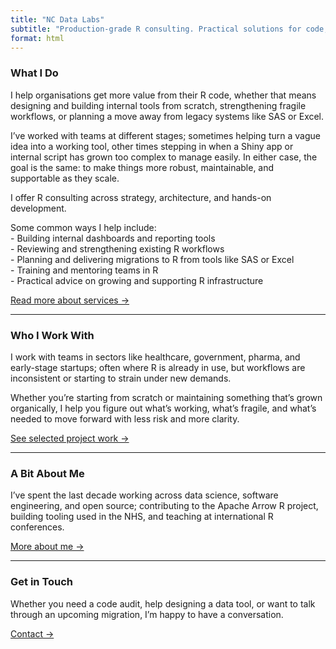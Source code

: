 ```yaml
---
title: "NC Data Labs"
subtitle: "Production-grade R consulting. Practical solutions for code, tooling, and workflows."
format: html
---
```


### **What I Do**  
I help organisations get more value from their R code, whether that means designing and building internal tools from scratch, strengthening fragile workflows, or planning a move away from legacy systems like SAS or Excel.

I’ve worked with teams at different stages; sometimes helping turn a vague idea into a working tool, other times stepping in when a Shiny app or internal script has grown too complex to manage easily. In either case, the goal is the same: to make things more robust, maintainable, and supportable as they scale.

I offer R consulting across strategy, architecture, and hands-on development.

Some common ways I help include:  
- Building internal dashboards and reporting tools  
- Reviewing and strengthening existing R workflows  
- Planning and delivering migrations to R from tools like SAS or Excel  
- Training and mentoring teams in R  
- Practical advice on growing and supporting R infrastructure

[Read more about services →](services.qmd)

---

### **Who I Work With**  

I work with teams in sectors like healthcare, government, pharma, and early-stage startups; often where R is already in use, but workflows are inconsistent or starting to strain under new demands.

Whether you're starting from scratch or maintaining something that's grown organically, I help you figure out what’s working, what’s fragile, and what’s needed to move forward with less risk and more clarity.

[See selected project work →](selected_work.qmd)

---

### **A Bit About Me**  

I’ve spent the last decade working across data science, software engineering, and open source; contributing to the Apache Arrow R project, building tooling used in the NHS, and teaching at international R conferences.

[More about me →](about.qmd)

---

### **Get in Touch**  
Whether you need a code audit, help designing a data tool, or want to talk through an upcoming migration, I’m happy to have a conversation.

[Contact →](contact.qmd)
